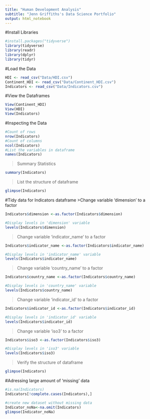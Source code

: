 ```yaml
---
title: "Human Development Analysis"
subtitle: "Jenn Griffiths's Data Science Portfolio" 
output: html_notebook
---
```

#Install Libraries
```r
#install.packages("tidyverse")
library(tidyverse)
library(readr)
library(dplyr)
library(tidyr)
```
#Load the Data
```r
HDI <- read_csv("Data/HDI.csv")
Continent_HDI <- read_csv("Data/Continent_HDI.csv")
Indicators <- read_csv("Data/Indicators.csv")
```
#View the Dataframes
```r
View(Continent_HDI)
View(HDI)
View(Indicators)
```
#Inspecting the Data
```r
#Count of rows
nrow(Indicators)
#Count of columns
ncol(Indicators)
#List the variables in dataframe
names(Indicators)
```
>Summary Statistics

```r
summary(Indicators)
```
>List the structure of dataframe

```r
glimpse(Indicators)
```
#Tidy data for Indicators dataframe
>Change variable 'dimension' to a factor

```r
Indicators$dimension <-as.factor(Indicators$dimension)

#Display levels in 'dimension' variable
levels(Indicators$dimension)
```
>Change variable 'indicator_name' to a factor

```r
Indicators$indicator_name <-as.factor(Indicators$indicator_name)

#Display levels in 'indicator_name' variable
levels(Indicators$indicator_name)
```
>Change variable 'country_name' to a factor

```r
Indicators$country_name <-as.factor(Indicators$country_name)

#Display levels in 'country_name' variable
levels(Indicators$country_name)
```
>Change variable 'indicator_id' to a factor

```r
Indicators$indicator_id <-as.factor(Indicators$indicator_id)

#Display levels in 'indicator_id' variable
levels(Indicators$indicator_id)
```
>Change variable 'iso3' to a factor

```r
Indicators$iso3 <-as.factor(Indicators$iso3)

#Display levels in 'iso3' variable
levels(Indicators$iso3)
```
>Verify the structure of dataframe

```r
glimpse(Indicators)
```

#Adressing large amount of 'missing' data
```r
#is.na(Indicators)
Indicators[!complete.cases(Indicators),]

#create new dataset without missing data
Indicator_noNa<-na.omit(Indicators)
glimpse(Indicator_noNa)
```
